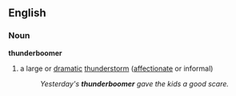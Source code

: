 ==English==

===Noun===
'''thunderboomer''' 
# a large or [[dramatic]] [[thunderstorm]] ([[affectionate]] or informal)
#:''Yesterday's '''thunderboomer''' gave the kids a good scare.''